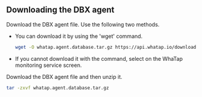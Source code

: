 ## Downloading the DBX agent

Download the DBX agent file. Use the following two methods.

- You can download it by using the 'wget' command.

  ```bash title="BASH"
  wget -O whatap.agent.database.tar.gz https://api.whatap.io/download/agent/whata.agent.database.tar.gz
  ```

- If you cannot download it with the command, select <Cmdname sid="download" className="uitext" /> on the WhaTap monitoring service screen.

Download the DBX agent file and then unzip it.

```bash title="BASH"
tar -zxvf whatap.agent.database.tar.gz
```
